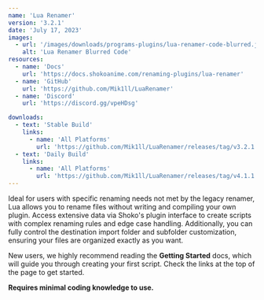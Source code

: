 ```yaml
---
name: 'Lua Renamer'
version: '3.2.1'
date: 'July 17, 2023'
images:
  - url: '/images/downloads/programs-plugins/lua-renamer-code-blurred.jpg'
    alt: 'Lua Renamer Blurred Code'
resources:
  - name: 'Docs'
    url: 'https://docs.shokoanime.com/renaming-plugins/lua-renamer'
  - name: 'GitHub'
    url: 'https://github.com/Mik1ll/LuaRenamer'
  - name: 'Discord'
    url: 'https://discord.gg/vpeHDsg'

downloads:
  - text: 'Stable Build'
    links:
      - name: 'All Platforms'
        url: 'https://github.com/Mik1ll/LuaRenamer/releases/tag/v3.2.1'
  - text: 'Daily Build'
    links:
      - name: 'All Platforms'
        url: 'https://github.com/Mik1ll/LuaRenamer/releases/tag/v4.1.1'
---
```


Ideal for users with specific renaming needs not met by the legacy renamer, Lua allows you to rename files without
writing and compiling your own plugin. Access extensive data via Shoko's plugin interface to create scripts with complex
renaming rules and edge case handling. Additionally, you can fully control the destination import folder and subfolder
customization, ensuring your files are organized exactly as you want.

New users, we highly recommend reading the **Getting Started** docs, which will guide you through creating your first
script. Check the links at the top of the page to get started.

**Requires minimal coding knowledge to use.**
